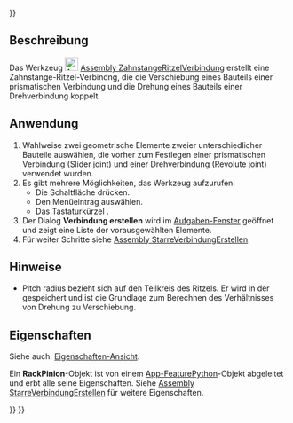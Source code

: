 <languages/>

{{UnfinishedDocu{{#translation:}}}}

{{Docnav/de
|[[Assembly_CreateJointAngle/de|WinkelführungErstellen]]
|[[Assembly_CreateJointScrew/de|SpindelverbindungErstellen]]
|[[Assembly_Workbench/de|Assembly]]
|IconL=Assembly_CreateJointAngle.svg
|IconR=Assembly_CreateJointScrew.svg
|IconC=Workbench_Assembly.svg
}}

{{GuiCommand/de
|Name=Assembly CreateJointRackPinion
|Name/de=Assembly ZahnstangeRitzelVerbindungErstellen
|MenuLocation=Assembly → Zahnstange-Ritzel-Verbindung
|Workbenches=[[Assembly_Workbench/de|Assembly]]
|Shortcut={{KEY|Q}}
|Version=1.0
|SeeAlso=
}}

<span id="Description"></span>
==Beschreibung==

Das Werkzeug [[Image:Assembly_CreateJointRackPinion.svg|24px]] [[Assembly_CreateJointRackPinion/de|Assembly ZahnstangeRitzelVerbindung]] erstellt eine Zahnstange-Ritzel-Verbindng, die die Verschiebung eines Bauteils einer prismatischen Verbindung und die Drehung eines Bauteils einer Drehverbindung koppelt.

<span id="Usage"></span>
==Anwendung==

# Wahlweise zwei geometrische Elemente zweier unterschiedlicher Bauteile auswählen, die vorher zum Festlegen einer prismatischen Verbindung (Slider joint) und einer Drehverbindung (Revolute joint) verwendet wurden.
# Es gibt mehrere Möglichkeiten, das Werkzeug aufzurufen:
#* Die Schaltfläche  {{Button|[[Image:Assembly_CreateJointRackPinion.svg|16px]] [[Assembly_CreateJointRackPinion/de|Zahnstange-Ritzel-Verbindung]]}} drücken.
#* Den Menüeintrag {{MenuCommand|Assembly → [[Image:Assembly_CreateJointRackPinion.svg|16px]] Zahnstange-Ritzel-Verbindung}} auswählen.
#* Das Tastaturkürzel {{KEY|Q}}.
# Der Dialog '''Verbindung erstellen''' wird im [[Task_panel/de|Aufgaben-Fenster]] geöffnet und zeigt eine Liste der vorausgewählten Elemente.
# Für weiter Schritte siehe [[Assembly_CreateJointFixed/de#Anwendung|Assembly StarreVerbindungErstellen]].

<span id="Notes"></span>
==Hinweise==

* Pitch radius bezieht sich auf den Teilkreis des Ritzels. Er wird in der {{PropertyData/de|Distance}} gespeichert und ist die Grundlage zum Berechnen des Verhältnisses von Drehung zu Verschiebung. 

<span id="Properties"></span>
==Eigenschaften==

Siehe auch: [[Property_View/de|Eigenschaften-Ansicht]].

Ein '''RackPinion'''-Objekt ist von einem [[App_FeaturePython/de|App-FeaturePython]]-Objekt abgeleitet und erbt alle seine Eigenschaften. Siehe [[Assembly_CreateJointFixed/de#Eigenschaften|Assembly StarreVerbindungErstellen]] für weitere Eigenschaften.


{{Docnav/de
|[[Assembly_CreateJointAngle/de|WinkelführungErstellen]]
|[[Assembly_CreateJointScrew/de|SpindelverbindungErstellen]]
|[[Assembly_Workbench/de|Assembly]]
|IconL=Assembly_CreateJointAngle.svg
|IconR=Assembly_CreateJointScrew.svg
|IconC=Workbench_Assembly.svg
}}

{{Assembly_Tools_navi{{#translation:}}}}
{{Userdocnavi{{#translation:}}}}